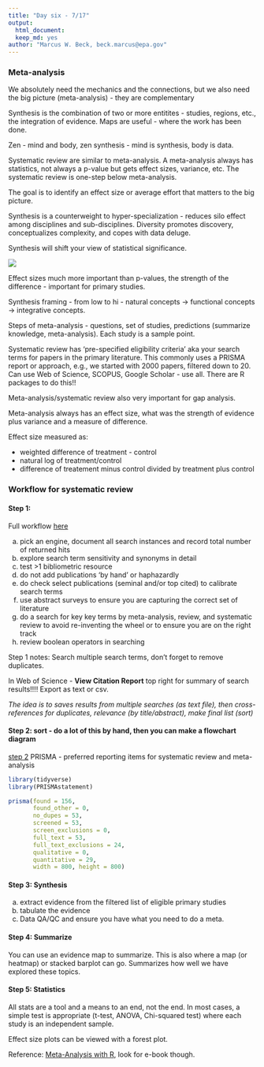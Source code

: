 ```yaml
---
title: "Day six - 7/17"
output: 
  html_document:
  keep_md: yes
author: "Marcus W. Beck, beck.marcus@epa.gov"
---
```


### Meta-analysis

We absolutely need the mechanics and the connections, but we also need the big picture (meta-analysis) - they are complementary

Synthesis is the combination of two or more entitites - studies, regions, etc., the integration of evidence.  Maps are useful - where the work has been done. 

Zen - mind and body, zen synthesis - mind is synthesis, body is data.  

Systematic review are similar to meta-analysis.  A meta-analysis always has statistics, not always a p-value but gets effect sizes, variance, etc.  The systematic review is one-step below meta-analysis.

The goal is to identify an effect size or average effort that matters to the big picture.  

Synthesis is a counterweight to hyper-specialization - reduces silo effect among disciplines and sub-disciplines.  Diversity promotes discovery, conceptualizes complexity, and copes with data deluge.  

Synthesis will shift your view of statistical significance. 

<img src="https://image.slidesharecdn.com/zentheartofscientificsynthesis-140731203700-phpapp01/95/zen-the-art-of-scientific-synthesis-16-638.jpg?cb=1406905894"></img>

Effect sizes much more important than p-values, the strength of the difference - important for primary studies.  

Synthesis framing - from low to hi - natural concepts -> functional concepts -> integrative concepts. 

Steps of meta-analysis - questions, set of studies, predictions (summarize knowledge, meta-analysis).  Each study is a sample point. 

Systematic review has 'pre-specified eligibility criteria' aka your search terms for papers in the primary literature.  This commonly uses a PRISMA report or approach, e.g., we started with 2000 papers, filtered down to 20.  Can use Web of Science, SCOPUS, Google Scholar - use all. There are R packages to do this!!

Meta-analysis/systematic review also very important for gap analysis.

Meta-analysis always has an effect size, what was the strength of evidence plus variance and a measure of difference.  

Effect size measured as:

* weighted difference of treatment - control
* natural log of treatment/control
* difference of treatement minus control divided by treatment plus control

### Workflow for systematic review

#### Step 1: 

Full workflow [here](https://nceas.github.io/oss-lessons/meta-analysis/step1.html)

a. pick an engine, document all search instances and record total number of returned hits   
b. explore search term sensitivity and synonyms in detail  
c. test >1 bibliometric resource  
d. do not add publications 'by hand' or haphazardly  
e. do check select publications (seminal and/or top cited) to calibrate search terms  
f. use abstract surveys to ensure you are capturing the correct set of literature  
g. do a search for key key terms by meta-analysis, review, and systematic review to avoid re-inventing the wheel or to ensure you are on the right track  
h. review boolean operators in searching

Step 1 notes: Search multiple search terms, don't forget to remove duplicates.  

In Web of Science - **View Citation Report** top right for summary of search results!!!! Export as text or csv.

*The idea is to saves results from multiple searches (as text file), then cross-references for duplicates, relevance (by title/abstract), make final list (sort)*

#### Step 2: sort - do a lot of this by hand, then you can make a flowchart diagram

[step 2](https://nceas.github.io/oss-lessons/meta-analysis/step2.html)
PRISMA - preferred reporting items for systematic review and meta-analysis

```r
library(tidyverse)
library(PRISMAstatement)

prisma(found = 156,
       found_other = 0,
       no_dupes = 53, 
       screened = 53, 
       screen_exclusions = 0, 
       full_text = 53,
       full_text_exclusions = 24, 
       qualitative = 0, 
       quantitative = 29,
       width = 800, height = 800)
```

#### Step 3: Synthesis

a. extract evidence from the filtered list of eligible primary studies
b. tabulate the evidence
c. Data QA/QC and ensure you have what you need to do a meta.

#### Step 4: Summarize

You can use an evidence map to summarize.  This is also where a map (or heatmap) or stacked barplot can go.  Summarizes how well we have explored these topics.  

#### Step 5: Statistics

All stats are a tool and a means to an end, not the end. In most cases, a simple test is appropriate (t-test, ANOVA, Chi-squared test) where each study is an independent sample. 

Effect size plots can be viewed with a forest plot.  

Reference: [Meta-Analysis with R](http://www.springer.com/us/book/9783319214153), look for e-book though. 